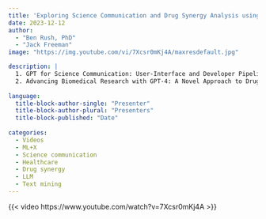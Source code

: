 ```yaml
---
title: 'Exploring Science Communication and Drug Synergy Analysis using GPT'
date: 2023-12-12
author: 
  - "Ben Rush, PhD"
  - "Jack Freeman"
image: "https://img.youtube.com/vi/7Xcsr0mKj4A/maxresdefault.jpg"

description: |
  1. GPT for Science Communication: User-Interface and Developer Pipeline Approaches<br>
  2. Advancing Biomedical Research with GPT-4: A Novel Approach to Drug Synergy Analysis using Text Mining and Classification
  
language: 
  title-block-author-single: "Presenter"
  title-block-author-plural: "Presenters"
  title-block-published: "Date"
  
categories:
  - Videos
  - ML+X
  - Science communication
  - Healthcare
  - Drug synergy
  - LLM
  - Text mining
---
```


{{< video https://www.youtube.com/watch?v=7Xcsr0mKj4A >}}

